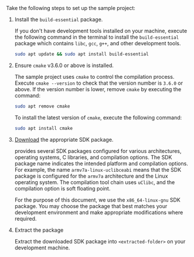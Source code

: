<PlatformWrapper platform="linux-c">
Take the following steps to set up the <Vpd k="SDK"/> sample project:

1. Install the `build-essential` package.

    If you don't have development tools installed on your machine, execute the following command in the terminal to install the `build-essential` package which contains `libc`, `gcc`, `g++`, and other development tools.

    ```bash
    sudo apt update && sudo apt install build-essential
    ```
1. Ensure `cmake`  v3.6.0 or above is installed.

    The sample project uses `cmake` to control the compilation process. Execute `cmake --version` to check that the version number is `3.6.0` or above. If the version number is lower, remove `cmake` by executing the command:

    ```bash
    sudo apt remove cmake
    ```
        
    To install the latest version of `cmake`, execute the following command:

    ```bash
    sudo apt install cmake
    ```

1. [Download](../../sdks?platform=linux) the appropriate SDK package.

    <Vg k="COMPANY"/> provides several SDK packages configured for various architectures, operating systems, C libraries, and compilation options. The SDK package name indicates the intended platform and compilation options. For example, the name `armv7a-linux-uclibceabi` means that the SDK package is configured for the `armv7a` architecture and the Linux operating system. The compilation tool chain uses `uClibc`, and the compilation option is soft floating point. 
    
    For the purpose of this document, we use the `x86_64-linux-gnu` SDK package. You may choose the package that best matches your development environment and make appropriate modifications where required.

1. Extract the package

    Extract the downloaded SDK package into `<extracted-folder>` on your development machine.

</PlatformWrapper>